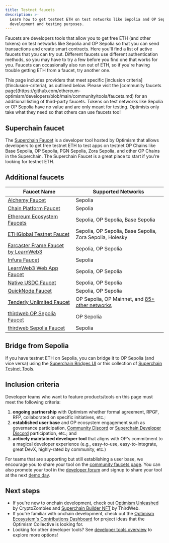 ```yaml
---
title: Testnet faucets
description: >-
  Learn how to get testnet ETH on test networks like Sepolia and OP Sepolia for
  development and testing purposes.
---
```

Faucets are developers tools that allow you to get free ETH (and other tokens) on test networks like Sepolia and OP Sepolia so that you can send transactions and create smart contracts.
Here you'll find a list of active faucets that you can try out.
Different faucets use different authentication methods, so you may have to try a few before you find one that works for you.
Faucets can occasionally also run out of ETH, so if you're having trouble getting ETH from a faucet, try another one.

<Info>
  This page includes providers that meet specific [inclusion criteria](#inclusion-criteria), as outlined below. Please visit the [community faucets page](https://github.com/ethereum-optimism/developers/blob/main/community/tools/faucets.md) for an additional listing of third-party faucets.
</Info>

<Info>
  Tokens on test networks like Sepolia or OP Sepolia have no value and are only meant for testing.
  Optimists only take what they need so that others can use faucets too!
</Info>

## Superchain faucet

The [Superchain Faucet](https://console.optimism.io/faucet?utm_source=op-docs&utm_medium=docs) is a developer tool hosted by Optimism that allows developers to get free testnet ETH to test apps on testnet OP Chains like Base Sepolia, OP Sepolia, PGN Sepolia, Zora Sepolia, and other OP Chains in the Superchain.
The Superchain Faucet is a great place to start if you're looking for testnet ETH.

## Additional faucets

| Faucet Name                                                                                                                     | Supported Networks                                                                                                                    |
| ------------------------------------------------------------------------------------------------------------------------------- | ------------------------------------------------------------------------------------------------------------------------------------- |
| [Alchemy Faucet](https://sepoliafaucet.com)                                                                                     | Sepolia                                                                                                                               |
| [Chain Platform Faucet](https://faucet.chainplatform.co/faucets/ethereum-sepolia/)                                              | Sepolia                                                                                                                               |
| [Ethereum Ecosystem Faucets](https://www.ethereum-ecosystem.com/faucets)                                                        | Sepolia, OP Sepolia, Base Sepolia                                                                                                     |
| [ETHGlobal Testnet Faucet](https://ethglobal.com/faucet)                                                                        | Sepolia, OP Sepolia, Base Sepolia, Zora Sepolia, Holesky                                                                              |
| [Farcaster Frame Faucet by LearnWeb3](https://warpcast.com/haardikkk/0x28f4237d)                                                | Sepolia, OP Sepolia                                                                                                                   |
| [Infura Faucet](https://www.infura.io/faucet/sepolia)                                                                           | Sepolia                                                                                                                               |
| [LearnWeb3 Web App Faucet](https://learnweb3.io/faucets)                                                                        | Sepolia, OP Sepolia                                                                                                                   |
| [Native USDC Faucet](https://faucet.circle.com/)                                                                                | Sepolia, OP Sepolia                                                                                                                   |
| [QuickNode Faucet](https://faucet.quicknode.com/optimism/)                                                                      | Sepolia, OP Sepolia                                                                                                                   |
| [Tenderly Unlimited Faucet](https://docs.tenderly.co/virtual-testnets/unlimited-faucet?mtm_campaign=ext-docs\&mtm_kwd=optimism) | OP Sepolia, OP Mainnet, and [85+ other networks](https://docs.tenderly.co/supported-networks?mtm_campaign=ext-docs\&mtm_kwd=optimism) |
| [thirdweb OP Sepolia Faucet](https://thirdweb.com/op-sepolia-testnet?utm_source=opdocs\&utm_medium=docs)                        | OP Sepolia                                                                                                                            |
| [thirdweb Sepolia Faucet](https://thirdweb.com/sepolia?utm_source=opdocs\&utm_medium=docs)                                      | Sepolia                                                                                                                               |

## Bridge from Sepolia

If you have testnet ETH on Sepolia, you can bridge it to OP Sepolia (and vice versa) using the [Superchain Bridges UI](https://app.optimism.io/bridge/?utm_source=op-docs&utm_medium=docs) or this collection of [Superchain Testnet Tools](https://www.superchain.tools/).

## Inclusion criteria

Developer teams who want to feature products/tools on this page must meet the following criteria:

1.  **ongoing partnership** with Optimism whether formal agreement, RPGF, RFP, collaborated on specific initiatives, etc.;
2.  **established user base** and OP ecosystem engagement such as governance participation, [Community Discord](https://discord.gg/optimism) or [Superchain Developer Discord](https://guild.xyz/superchain-devs) participation, etc.; and
3.  **actively maintained developer tool** that aligns with OP's commitment to a magical developer experience (e.g., easy-to-use, easy-to-integrate, great DevX, highly-rated by community, etc.)

For teams that are supporting but still establishing a user base, we encourage you to share your tool on the [community faucets page](https://github.com/ethereum-optimism/developers/blob/main/community/tools/faucets.md).
You can also promote your tool in the [developer forum](https://github.com/ethereum-optimism/developers/discussions/categories/show-and-tell) and signup to share your tool at the next [demo day](https://community.optimism.io/docs/contribute/demo-day/?utm_source=op-docs&utm_medium=docs).

## Next steps

*   If you're new to onchain development, check out [Optimism Unleashed](https://cryptozombies.io/en/optimism) by CryptoZombies and [Superchain Builder NFT](https://web.archive.org/web/20231218203510/https://blog.thirdweb.com/guides/optimism-superchain-faucet-nft/) by ThirdWeb.
*   If you're familiar with onchain development, check out the [Optimism Ecosystem's Contributions Dashboard](https://github.com/ethereum-optimism/ecosystem-contributions) for project ideas that the Optimism Collective is looking for.
*   Looking for other developer tools? See [developer tools overview](/app-developers/tools) to explore more options!
